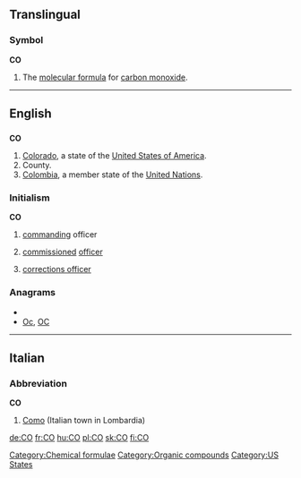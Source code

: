 {{also|Appendix:Variations of "co"}}

==Translingual==

===Symbol===
'''CO'''

# {{chemistry|lang=mul}} The [[molecular formula]] for [[carbon monoxide]].

[[Category:Chemical formulae]]
[[Category:Organic compounds]]

----

==English==

==={{abbreviation}}===
'''CO'''

# [[Colorado]], a state of the [[United States of America]].
# County.
# [[Colombia]], a member state of the [[United Nations]].

===Initialism===
'''CO'''

# {{military}} [[command]]ing officer
# {{military}} [[commission]]ed [[officer]]
# {{US}}{{law enforcement}} [[corrections officer]]

===Anagrams===
* {{alphagram|co}}
* [[Oc#English|Oc]], [[OC#English|OC]]


[[Category:US States]]

----

==Italian==

===Abbreviation===
'''CO'''

# [[Como]] (Italian town in Lombardia)

[[de:CO]]
[[fr:CO]]
[[hu:CO]]
[[pl:CO]]
[[sk:CO]]
[[fi:CO]]